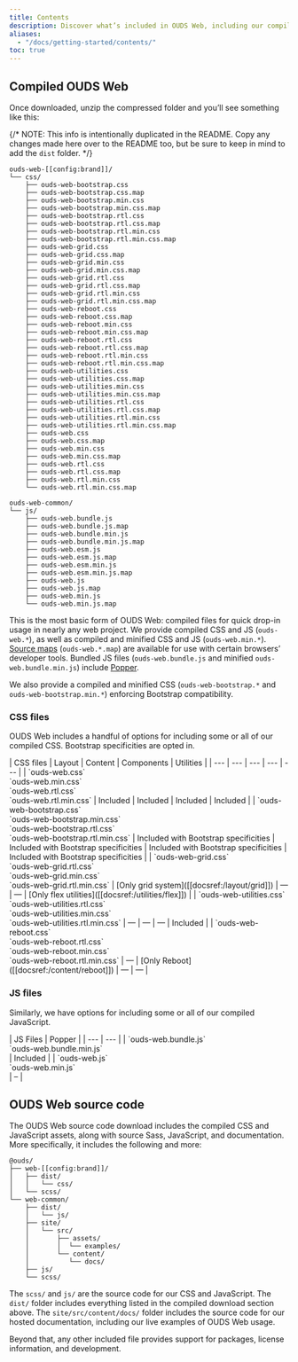 ```yaml
---
title: Contents
description: Discover what’s included in OUDS Web, including our compiled and source code flavors.
aliases:
  - "/docs/getting-started/contents/"
toc: true
---
```


## Compiled OUDS Web

Once downloaded, unzip the compressed folder and you’ll see something like this:

{/* NOTE: This info is intentionally duplicated in the README. Copy any changes made here over to the README too, but be sure to keep in mind to add the `dist` folder. */}

```text
ouds-web-[[config:brand]]/
└── css/
    ├── ouds-web-bootstrap.css
    ├── ouds-web-bootstrap.css.map
    ├── ouds-web-bootstrap.min.css
    ├── ouds-web-bootstrap.min.css.map
    ├── ouds-web-bootstrap.rtl.css
    ├── ouds-web-bootstrap.rtl.css.map
    ├── ouds-web-bootstrap.rtl.min.css
    ├── ouds-web-bootstrap.rtl.min.css.map
    ├── ouds-web-grid.css
    ├── ouds-web-grid.css.map
    ├── ouds-web-grid.min.css
    ├── ouds-web-grid.min.css.map
    ├── ouds-web-grid.rtl.css
    ├── ouds-web-grid.rtl.css.map
    ├── ouds-web-grid.rtl.min.css
    ├── ouds-web-grid.rtl.min.css.map
    ├── ouds-web-reboot.css
    ├── ouds-web-reboot.css.map
    ├── ouds-web-reboot.min.css
    ├── ouds-web-reboot.min.css.map
    ├── ouds-web-reboot.rtl.css
    ├── ouds-web-reboot.rtl.css.map
    ├── ouds-web-reboot.rtl.min.css
    ├── ouds-web-reboot.rtl.min.css.map
    ├── ouds-web-utilities.css
    ├── ouds-web-utilities.css.map
    ├── ouds-web-utilities.min.css
    ├── ouds-web-utilities.min.css.map
    ├── ouds-web-utilities.rtl.css
    ├── ouds-web-utilities.rtl.css.map
    ├── ouds-web-utilities.rtl.min.css
    ├── ouds-web-utilities.rtl.min.css.map
    ├── ouds-web.css
    ├── ouds-web.css.map
    ├── ouds-web.min.css
    ├── ouds-web.min.css.map
    ├── ouds-web.rtl.css
    ├── ouds-web.rtl.css.map
    ├── ouds-web.rtl.min.css
    └── ouds-web.rtl.min.css.map

ouds-web-common/
└── js/
    ├── ouds-web.bundle.js
    ├── ouds-web.bundle.js.map
    ├── ouds-web.bundle.min.js
    ├── ouds-web.bundle.min.js.map
    ├── ouds-web.esm.js
    ├── ouds-web.esm.js.map
    ├── ouds-web.esm.min.js
    ├── ouds-web.esm.min.js.map
    ├── ouds-web.js
    ├── ouds-web.js.map
    ├── ouds-web.min.js
    └── ouds-web.min.js.map
```

This is the most basic form of OUDS Web: compiled files for quick drop-in usage in nearly any web project. We provide compiled CSS and JS (`ouds-web.*`), as well as compiled and minified CSS and JS (`ouds-web.min.*`). [Source maps](https://web.dev/articles/source-maps) (`ouds-web.*.map`) are available for use with certain browsers’ developer tools. Bundled JS files (`ouds-web.bundle.js` and minified `ouds-web.bundle.min.js`) include [Popper](https://popper.js.org/docs/v2/).

We also provide a compiled and minified CSS (`ouds-web-bootstrap.*` and `ouds-web-bootstrap.min.*`) enforcing Bootstrap compatibility.

### CSS files

OUDS Web includes a handful of options for including some or all of our compiled CSS. Bootstrap specificities are opted in.

<BsTable class="table">
| CSS files | Layout | Content | Components | Utilities |
| --- | --- | --- | --- | --- |
| `ouds-web.css`<br /> `ouds-web.min.css`<br /> `ouds-web.rtl.css`<br /> `ouds-web.rtl.min.css` | Included | Included | Included | Included |
| `ouds-web-bootstrap.css`<br /> `ouds-web-bootstrap.min.css`<br /> `ouds-web-bootstrap.rtl.css`<br /> `ouds-web-bootstrap.rtl.min.css` | Included with Bootstrap specificities | Included with Bootstrap specificities | Included with Bootstrap specificities | Included with Bootstrap specificities |
| `ouds-web-grid.css`<br /> `ouds-web-grid.rtl.css`<br /> `ouds-web-grid.min.css`<br /> `ouds-web-grid.rtl.min.css` | [Only grid system]([[docsref:/layout/grid]]) | — | — | [Only flex utilities]([[docsref:/utilities/flex]]) |
| `ouds-web-utilities.css`<br /> `ouds-web-utilities.rtl.css`<br /> `ouds-web-utilities.min.css`<br /> `ouds-web-utilities.rtl.min.css` | — | — | — | Included |
| `ouds-web-reboot.css`<br /> `ouds-web-reboot.rtl.css`<br /> `ouds-web-reboot.min.css`<br /> `ouds-web-reboot.rtl.min.css` | — | [Only Reboot]([[docsref:/content/reboot]]) | — | — |
</BsTable>

### JS files

Similarly, we have options for including some or all of our compiled JavaScript.

<BsTable class="table">
| JS Files | Popper |
| --- | --- |
| `ouds-web.bundle.js`<br /> `ouds-web.bundle.min.js`<br /> | Included |
| `ouds-web.js`<br /> `ouds-web.min.js`<br /> | – |
</BsTable>

## OUDS Web source code

The OUDS Web source code download includes the compiled CSS and JavaScript assets, along with source Sass, JavaScript, and documentation. More specifically, it includes the following and more:

```text
@ouds/
├── web-[[config:brand]]/
│   ├── dist/
│   │   └── css/
│   └── scss/
└── web-common/
    ├── dist/
    │   └── js/
    ├── site/
    │   └── src/
    │       ├── assets/
    │       │  └── examples/
    │       └── content/
    │          └── docs/
    ├── js/
    └── scss/
```

The `scss/` and `js/` are the source code for our CSS and JavaScript. The `dist/` folder includes everything listed in the compiled download section above. The `site/src/content/docs/` folder includes the source code for our hosted documentation, including our live examples of OUDS Web usage.

Beyond that, any other included file provides support for packages, license information, and development.
